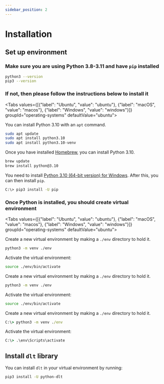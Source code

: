 ```yaml
---
sidebar_position: 2
---
```



# Installation

## Set up environment

### Make sure you are using **Python 3.8-3.11** and have `pip` installed

```bash
python3 --version
pip3 --version
```

### If not, then please follow the instructions below to install it

<Tabs values={[{"label": "Ubuntu", "value": "ubuntu"}, {"label": "macOS", "value": "macos"}, {"label": "Windows", "value": "windows"}]}  groupId="operating-systems" defaultValue="ubuntu">
  <TabItem value="ubuntu">

You can install Python 3.10 with an `apt` command.

```bash
sudo apt update
sudo apt install python3.10
sudo apt install python3.10-venv
```

  </TabItem>
  <TabItem value="macos">

Once you have installed [Homebrew](https://brew.sh), you can install Python 3.10.

```bash
brew update
brew install python@3.10
```

  </TabItem>
  <TabItem value="windows">

You need to install [Python 3.10 (64-bit version) for Windows](https://www.python.org/downloads/windows/).
After this, you can then install `pip`.

```bash
C:\> pip3 install -U pip
```

  </TabItem>
</Tabs>

### Once Python is installed, you should create virtual environment

<Tabs values={[{"label": "Ubuntu", "value": "ubuntu"}, {"label": "macOS", "value": "macos"}, {"label": "Windows", "value": "windows"}]}  groupId="operating-systems" defaultValue="ubuntu">
  
  <TabItem value="ubuntu">

Create a new virtual environment by making a `./env` directory to hold it.

```bash
python3 -m venv ./env
```

Activate the virtual environment:

```bash
source ./env/bin/activate
```

  </TabItem>
  <TabItem value="macos">

Create a new virtual environment by making a `./env` directory to hold it.

```bash
python3 -m venv ./env
```

Activate the virtual environment:

```bash
source ./env/bin/activate
```

  </TabItem>
  <TabItem value="windows">

Create a new virtual environment by making a `./env` directory to hold it.

```bat
C:\> python3 -m venv ./env
```

Activate the virtual environment:

```bat
C:\> .\env\Scripts\activate
```

  </TabItem>
</Tabs>

## Install `dlt` library

You can install `dlt` in your virtual environment by running:

```bash
pip3 install -U python-dlt
```